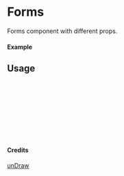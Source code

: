 
<Meta of={Forms} title="unDraw/Forms" />

# Forms

Forms component with different props.

#### Example

<Canvas of={Forms.Primary} />

## Usage

```ts
import { Forms } from "yadl-ui";

const Example = () => {
  return (
      <Forms />
  );
};

export default Example;
```

#### Credits
[unDraw](https://undraw.co/illustrations)
